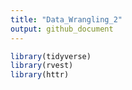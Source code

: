 ```yaml
---
title: "Data_Wrangling_2"
output: github_document
---
```



```r
library(tidyverse)
library(rvest)
library(httr)
```
